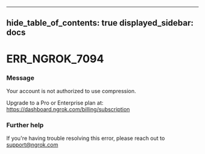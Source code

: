 

---
hide_table_of_contents: true
displayed_sidebar: docs
---


# ERR_NGROK_7094

### Message
Your account is not authorized to use compression. 

Upgrade to a Pro or Enterprise plan at: https://dashboard.ngrok.com/billing/subscription

<ErrorDetails error="err_ngrok_7094" />



### Further help
If you're having trouble resolving this error, please reach out to [support@ngrok.com](mailto:support@ngrok.com?subject=Help%20with%20ERR_NGROK_7094)

